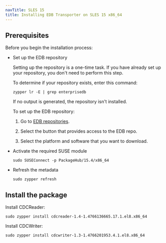 ```yaml
---
navTitle: SLES 15
title: Installing EDB Transporter on SLES 15 x86_64
---
```


## Prerequisites

Before you begin the installation process:

- Set up the EDB repository

  Setting up the repository is a one-time task. If you have already set up your repository, you don't need to perform this step.

  To determine if your repository exists, enter this command:

  `zypper lr -E | grep enterprisedb`

  If no output is generated, the repository isn't installed.

  To set up the EDB repository:

  1. Go to [EDB repositories](https://www.enterprisedb.com/repos-downloads).

  1. Select the button that provides access to the EDB repo.

  1. Select the platform and software that you want to download.

- Activate the required SUSE module

  ```shell
  sudo SUSEConnect -p PackageHub/15.4/x86_64

  ```

- Refresh the metadata
  ```shell
  sudo zypper refresh
  ```

## Install the package

Install CDCReader:

```shell
sudo zypper install cdcreader-1.4-1.4766136665.17.1.el8.x86_64
```

Install CDCWriter:

```shell
sudo zypper install cdcwriter-1.3-1.4766201953.4.1.el8.x86_64
```
